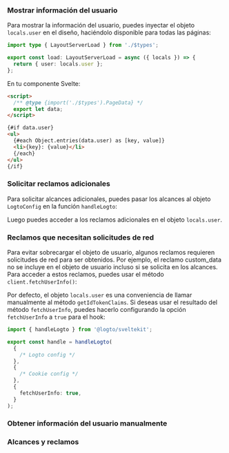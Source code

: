 

### Mostrar información del usuario

Para mostrar la información del usuario, puedes inyectar el objeto `locals.user` en el diseño, haciéndolo disponible para todas las páginas:

```ts title="+layout.server.ts"
import type { LayoutServerLoad } from './$types';

export const load: LayoutServerLoad = async ({ locals }) => {
  return { user: locals.user };
};
```

En tu componente Svelte:

```html title="+page.svelte"
<script>
  /** @type {import('./$types').PageData} */
  export let data;
</script>

{#if data.user}
<ul>
  {#each Object.entries(data.user) as [key, value]}
  <li>{key}: {value}</li>
  {/each}
</ul>
{/if}
```

### Solicitar reclamos adicionales

<FindUserInfoMissing method="locals.user" />
<ScopesAndClaimsIntroduction />

Para solicitar alcances adicionales, puedes pasar los alcances al objeto `LogtoConfig` en la función `handleLogto`:

<ScopesAndClaimsCode />

Luego puedes acceder a los reclamos adicionales en el objeto `locals.user`.

### Reclamos que necesitan solicitudes de red

Para evitar sobrecargar el objeto de usuario, algunos reclamos requieren solicitudes de red para ser obtenidos. Por ejemplo, el reclamo custom_data no se incluye en el objeto de usuario incluso si se solicita en los alcances. Para acceder a estos reclamos, puedes usar el método `client.fetchUserInfo()`:

Por defecto, el objeto `locals.user` es una conveniencia de llamar manualmente al método `getIdTokenClaims`. Si deseas usar el resultado del método `fetchUserInfo`, puedes hacerlo configurando la opción `fetchUserInfo` a `true` para el hook:

```ts title="hooks.server.ts"
import { handleLogto } from '@logto/sveltekit';

export const handle = handleLogto(
  {
    /* Logto config */
  },
  {
    /* Cookie config */
  },
  {
    fetchUserInfo: true,
  }
);
```

### Obtener información del usuario manualmente

<GetUserInfoApis
  getIdTokenClaimsApi="locals.logtoClient.getIdTokenClaims()"
  fetchUserInfoApi="locals.logtoClient.fetchUserInfo()"
/>

### Alcances y reclamos

<ScopesAndClaims />
